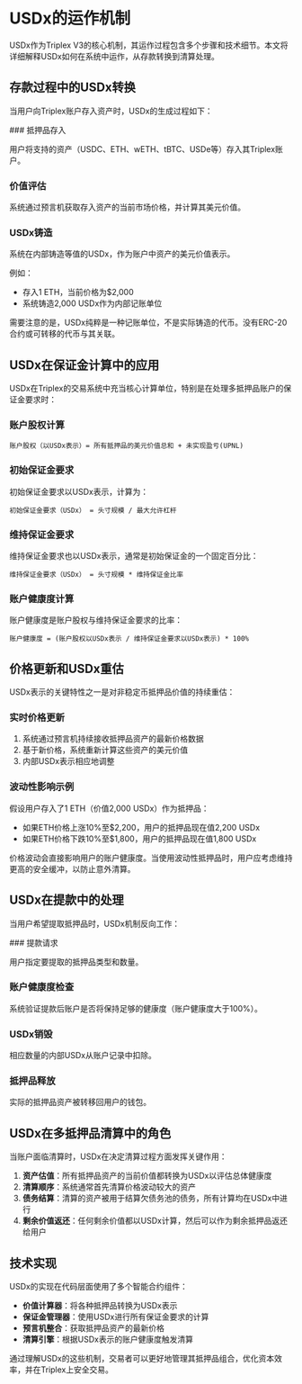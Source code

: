 # USDx的运作机制

USDx作为Triplex V3的核心机制，其运作过程包含多个步骤和技术细节。本文将详细解释USDx如何在系统中运作，从存款转换到清算处理。

## 存款过程中的USDx转换

当用户向Triplex账户存入资产时，USDx的生成过程如下：


<Steps>
### 抵押品存入

用户将支持的资产（USDC、ETH、wETH、tBTC、USDe等）存入其Triplex账户。

### 价值评估

系统通过预言机获取存入资产的当前市场价格，并计算其美元价值。

### USDx铸造

系统在内部铸造等值的USDx，作为账户中资产的美元价值表示。

例如：
- 存入1 ETH，当前价格为$2,000
- 系统铸造2,000 USDx作为内部记账单位
</Steps>


<Callout type="info">
需要注意的是，USDx纯粹是一种记账单位，不是实际铸造的代币。没有ERC-20合约或可转移的代币与其关联。
</Callout>

## USDx在保证金计算中的应用

USDx在Triplex的交易系统中充当核心计算单位，特别是在处理多抵押品账户的保证金要求时：

### 账户股权计算

```
账户股权（以USDx表示）= 所有抵押品的美元价值总和 + 未实现盈亏(UPNL)
```

### 初始保证金要求

初始保证金要求以USDx表示，计算为：

```
初始保证金要求（USDx） = 头寸规模 / 最大允许杠杆
```

### 维持保证金要求

维持保证金要求也以USDx表示，通常是初始保证金的一个固定百分比：

```
维持保证金要求（USDx） = 头寸规模 * 维持保证金比率
```

### 账户健康度计算

账户健康度是账户股权与维持保证金要求的比率：

```
账户健康度 = (账户股权以USDx表示 / 维持保证金要求以USDx表示) * 100%
```

## 价格更新和USDx重估

USDx表示的关键特性之一是对非稳定币抵押品价值的持续重估：

### 实时价格更新

1. 系统通过预言机持续接收抵押品资产的最新价格数据
2. 基于新价格，系统重新计算这些资产的美元价值
3. 内部USDx表示相应地调整

### 波动性影响示例

假设用户存入了1 ETH（价值2,000 USDx）作为抵押品：

- 如果ETH价格上涨10%至$2,200，用户的抵押品现在值2,200 USDx
- 如果ETH价格下跌10%至$1,800，用户的抵押品现在值1,800 USDx

<Callout type="warning">
价格波动会直接影响用户的账户健康度。当使用波动性抵押品时，用户应考虑维持更高的安全缓冲，以防止意外清算。
</Callout>

## USDx在提款中的处理

当用户希望提取抵押品时，USDx机制反向工作：

<Steps>
### 提款请求

用户指定要提取的抵押品类型和数量。

### 账户健康度检查

系统验证提款后账户是否将保持足够的健康度（账户健康度大于100%）。

### USDx销毁

相应数量的内部USDx从账户记录中扣除。

### 抵押品释放

实际的抵押品资产被转移回用户的钱包。
</Steps>

## USDx在多抵押品清算中的角色

当账户面临清算时，USDx在决定清算过程方面发挥关键作用：

1. **资产估值**：所有抵押品资产的当前价值都转换为USDx以评估总体健康度
2. **清算顺序**：系统通常首先清算价格波动较大的资产
3. **债务结算**：清算的资产被用于结算欠债务池的债务，所有计算均在USDx中进行
4. **剩余价值返还**：任何剩余价值都以USDx计算，然后可以作为剩余抵押品返还给用户

## 技术实现

USDx的实现在代码层面使用了多个智能合约组件：

- **价值计算器**：将各种抵押品转换为USDx表示
- **保证金管理器**：使用USDx进行所有保证金要求的计算
- **预言机整合**：获取抵押品资产的最新价格
- **清算引擎**：根据USDx表示的账户健康度触发清算

通过理解USDx的这些机制，交易者可以更好地管理其抵押品组合，优化资本效率，并在Triplex上安全交易。 